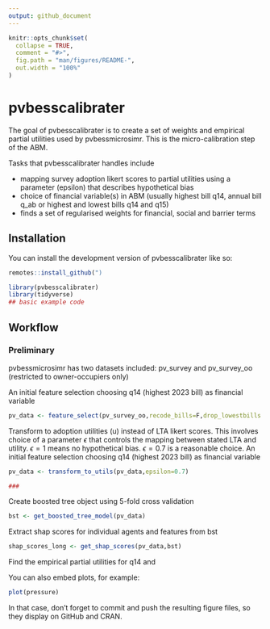 ```yaml
---
output: github_document
---
```


<!-- README.md is generated from README.Rmd. Please edit that file -->

```r
knitr::opts_chunk$set(
  collapse = TRUE,
  comment = "#>",
  fig.path = "man/figures/README-",
  out.width = "100%"
)
```

# pvbesscalibrater

<!-- badges: start -->
<!-- badges: end -->

The goal of pvbesscalibrater is to create a set of weights and empirical partial utilities used by pvbessmicrosimr. This is the micro-calibration step of the ABM. 

Tasks that pvbesscalibrater handles include

* mapping survey adoption likert scores to partial utilities using a parameter (epsilon) that describes hypothetical bias
* choice of financial variable(s) in ABM (usually highest bill q14, annual bill q_ab or highest and lowest bills q14 and q15)
* finds a set of regularised weights for financial, social and barrier terms


## Installation

You can install the development version of pvbesscalibrater like so:

``` r
remotes::install_github(")
```

```r
library(pvbesscalibrater)
library(tidyverse)
## basic example code
```

## Workflow



### Preliminary

pvbessmicrosimr has two datasets included: pv_survey and pv_survey_oo (restricted to owner-occupiers only)

An initial feature selection choosing q14 (highest 2023 bill) as financial variable
```r
pv_data <- feature_select(pv_survey_oo,recode_bills=F,drop_lowestbills = T)
```
Transform to adoption utilities (u) instead of LTA likert scores. This involves choice of a parameter $\epsilon$ that controls the mapping between stated LTA and utility. $\epsilon=1$ means no hypothetical bias. $\epsilon=0.7$ is a reasonable choice. 
An initial feature selection choosing q14 (highest 2023 bill) as financial variable
```r
pv_data <- transform_to_utils(pv_data,epsilon=0.7)

### 

```
Create boosted tree object using 5-fold cross validation
```r
bst <- get_boosted_tree_model(pv_data)
```
Extract shap scores for individual agents and features from bst
```r
shap_scores_long <- get_shap_scores(pv_data,bst)

```
Find the empirical partial utilities for q14 and 



You can also embed plots, for example:

```r
plot(pressure)
```

In that case, don't forget to commit and push the resulting figure files, so they display on GitHub and CRAN.

